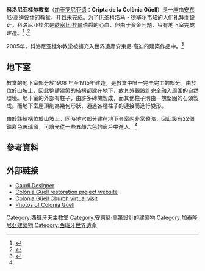 {{世界文化遗产概要表
| site_img = Image:Cripta_de_la_Colònia_Güell_1.jpg
| site_img_capt = 科洛尼亚桂尔教堂
| site_img_width = 350px
| zh_name = [[安东尼·高迪|安东尼·高迪]]的建筑作品
| en_name = Works of Antoni Gaudí
| fr_name = Œuvres d’Antoni Gaudí
| country = {{SPA}}
| Region = 欧洲和北美地区
| criterion_c = (i) (ii) (iv)
| rg_year = 1984
| ex_rg_year = 2005
| ID = 320
| remarks = 共以下7處建築被列入世界遺產：<br>[[桂尔公园|桂尔公园]]<br>[[桂尔宫|桂尔宫]]<br>[[米拉之家|米拉住宅]]<br>[[维森斯之家|维森斯住宅]]<br>[[圣家堂|圣家堂的诞生立面及地下室]]<br>[[巴特略之家|巴特略住宅]]<br>[[科洛尼亚桂尔教堂|桂尔居住区教堂地下室]]
| org_url = http://whc.unesco.org/en/list/320/
| map_img = Image:Localització de Barcelona.png
| map_img_width = 
| locator_x = 
| locator_y = 
}}
'''科洛尼亚桂尔教堂'''（[[加泰罗尼亚语|加泰罗尼亚语]]：'''Cripta de la Colònia Güell'''）是一座由[[安东尼·高迪|安东尼·高迪]]设计的教堂，并且未完成。为了供圣科洛马 - 德塞尔韦略的人们礼拜而设计。科洛尼亚桂尔是[[欧塞比·桂尔|歐塞比·桂爾]]伯爵的心血，但由于资金问题，只有地下室完成建造。<ref name=":0">{{Cite book|title=Antoni Guadí 1852-1926 From Nature to Architecture|last=Crippa|first=Maria Antonietta|publisher=Taschen|year=2007|isbn=978-3-8228-2518-1|location=Los Angeles, CA|pages=43-47}}</ref> .<ref name=":1">{{Cite book|title=Cripta Colonia Güell|last=Sert|first=Josep Lluis|publisher=Ediciones Poligrafa|year=1972|location=Barcelona, Spain|pages=26–31}}</ref> 

2005年，科洛尼亚桂尔教堂被擴充入世界遺產安東尼·高迪的建築作品中。<ref>{{Cite web|url=https://whc.unesco.org/en/list/320/|title=Works of Antoni Gaudí|last=Centre|first=UNESCO World Heritage|website=UNESCO World Heritage Centre|language=en|access-date=2019-12-03|archive-date=2011-10-06|archive-url=https://web.archive.org/web/20111006153735/https://whc.unesco.org/en/list/320|dead-url=no}}</ref> <br />

==地下室==
教堂的地下室部分於1908 年至1915年建造，是教堂中唯一完全完工的部分。由於位於山坡上，因此整體建築的結構都建在地下，故其外觀設計完全融入周圍的自然環境。地下室的外部有柱子，由許多磚塊製成，而其他柱子則由一塊堅固的石頭製成。而地下室屋頂則為幾何形狀，通過各種柱子的連接而進行變形。

由於該結構位於山坡上，同時地穴部分建在地下令室內非常昏暗，因此設有22個鉛彩色玻璃窗，可讓光從一些五顏六色的窗戶中進入。<ref name=":0" />

==參考資料 ==
{{reflist}}
== 外部链接 ==
{{commons category|Cripta de la Colònia Güell}}
* [http://www.gaudidesigner.com/uk/colonia-guell.html Gaudi Designer] {{Wayback|url=http://www.gaudidesigner.com/uk/colonia-guell.html |date=20200213160354 }}
* [https://web.archive.org/web/20170627111756/http://www.coloniaguellbarcelona.com/web_ing/index.htm Colònia Güell restoration project website]
* [https://web.archive.org/web/20180318023809/http://virtualcoloniaguell.com/ Colonia Güell Church virtual visit]
* [http://arslonga.dk/Barcelona_Photos_Colonia_Guell.htm Photos of Colonia Güell] {{Wayback|url=http://arslonga.dk/Barcelona_Photos_Colonia_Guell.htm |date=20110627044117 }}
{{西班牙世界遺產}}
[[Category:西班牙天主教堂|Category:西班牙天主教堂]]
[[Category:安東尼·高第設計的建築物|Category:安東尼·高第設計的建築物]]
[[Category:加泰隆尼亞建築物|Category:加泰隆尼亞建築物]]
[[Category:西班牙世界遺產|Category:西班牙世界遺產]]